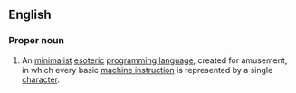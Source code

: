 ==English==
{{wikipedia}}

===Proper noun===
{{en-proper-noun}}

# {{computing}} An [[minimalist]] [[esoteric]] [[programming language]], created for amusement, in which every basic [[machine instruction]] is represented by a single [[character]].